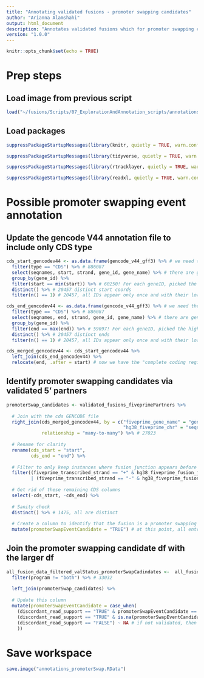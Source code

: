 ```yaml
---
title: "Annotating validated fusions - promoter swapping candidates"
author: "Arianna Alamshahi"
output: html_document
description: "Annotates validated fusions which for promoter swapping candidates"
version: "1.0.0"
---
```

```r
knitr::opts_chunk$set(echo = TRUE)
```

# Prep steps

## Load image from previous script

```r
load("~/fusions/Scripts/07_ExplorationAndAnnotation_scripts/annotations_CGC.RData")
```

## Load packages
```r
suppressPackageStartupMessages(library(knitr, quietly = TRUE, warn.conflicts = FALSE)) # v1.50

suppressPackageStartupMessages(library(tidyverse, quietly = TRUE, warn.conflicts = FALSE)) # v2.0.0

suppressPackageStartupMessages(library(rtracklayer, quietly = TRUE, warn.conflicts = FALSE)) # v1.62.0

suppressPackageStartupMessages(library(readxl, quietly = TRUE, warn.conflicts = FALSE)) # v1.4.5
```

# Possible promoter swapping event annotation

## Update the gencode V44 annotation file to include only CDS type

```r
cds_start_gencodev44 <- as.data.frame(gencode_v44_gff3) %>% # we need these coords to compare to 5' + strand
  filter(type == "CDS") %>% # 886087
  select(seqnames, start, strand, gene_id, gene_name) %>% # there are genes that appear more than once! Because of annotations in other columns for different alt splicing protein products
  group_by(gene_id) %>%
  filter(start == min(start)) %>% # 60250! For each geneID, picked the lowest start coord
  distinct() %>% # 20457 distinct start coords
  filter(n() == 1) # 20457, all IDs appear only once and with their lowest possible start coordinate

cds_end_gencodev44 <- as.data.frame(gencode_v44_gff3) %>% # we need these coords to compare to 5' - strand
  filter(type == "CDS") %>% # 886087
  select(seqnames, end, strand, gene_id, gene_name) %>% # there are genes that appear more than once! Because of annotations in other columns for different alt splicing protein products
  group_by(gene_id) %>%
  filter(end == max(end)) %>% # 59097! For each geneID, picked the highest end coord
  distinct() %>% # 20457 distinct ends
  filter(n() == 1) # 20457, all IDs appear only once and with their lowest possible start coordinate

cds_merged_gencodev44 <- cds_start_gencodev44 %>%
  left_join(cds_end_gencodev44) %>%
  relocate(end, .after = start) # now we have the "complete coding region" as seen in UCSC genome browser, can cross-check OR4F5 and SAMD11 genes for support
```

## Identify promoter swapping candidates via validated 5' partners

```r
promoterSwap_candidates <- validated_fusions_fiveprimePartners %>%
   
  # Join with the cds GENCODE file
  right_join(cds_merged_gencodev44, by = c("fiveprime_gene_name" = "gene_name", "fiveprime_geneID" = "gene_id", 
                                           "hg38_fiveprime_chr" = "seqnames", "fiveprime_transcribed_strand" = "strand"), # transcribed strand = gene strand because validated_fusions_fiveprimePartners only includes sense
             relationship = "many-to-many") %>% # 27023
  
  # Rename for clarity
  rename(cds_start = "start",
         cds_end = "end") %>%
  
  # Filter to only keep instances where fusion junction appears before the CDS
  filter((fiveprime_transcribed_strand == "+" & hg38_fiveprime_fusion_junction < cds_start)
         | (fiveprime_transcribed_strand == "-" & hg38_fiveprime_fusion_junction > cds_end )) %>% # 1475 entries after filtering
  
  # Get rid of these remaining CDS columns
  select(-cds_start, -cds_end) %>% 
  
  # Sanity check
  distinct() %>% # 1475, all are distinct
  
  # Create a column to identify that the fusion is a promoter swapping candidate
  mutate(promoterSwapEventCandidate = "TRUE") # at this point, all entries here are promoter swapping candidates
```

## Join the promoter swapping candidate df with the larger df

```r
all_fusion_data_filtered_valStatus_promoterSwapCadindates <-  all_fusion_data_filtered_valStatus %>% # 35624 predictions (twins still appear with "both")
  filter(program != "both") %>% # 33032
  
  left_join(promoterSwap_candidates) %>%
  
  # Update this column
  mutate(promoterSwapEventCandidate = case_when( 
    (discordant_read_support == "TRUE" & promoterSwapEventCandidate == "TRUE") ~ "TRUE", # if I already identified it as TRUE in the previous step, then keep the designation
    (discordant_read_support == "TRUE" & is.na(promoterSwapEventCandidate)) ~ "FALSE", # add FALSE for all the non-candidates
    (discordant_read_support == "FALSE") ~ NA # if not validated, then it shouldn't have an annotation
    ))
```

# Save workspace

```r
save.image("annotations_promoterSwap.RData")
```
